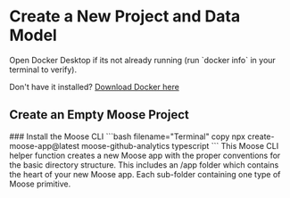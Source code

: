 
# Create a New Project and Data Model

<Callout type="info" title="Make Sure Docker is Running">
Open Docker Desktop if its not already running (run `docker info` in your terminal to verify).

Don't have it installed? [Download Docker here](https://www.docker.com/products/docker-desktop)

</Callout>

## Create an Empty Moose Project

<Steps>
### Install the Moose CLI
```bash filename="Terminal" copy
npx create-moose-app@latest moose-github-analytics typescript
```
This Moose CLI helper function creates a new Moose app with the proper conventions for the basic directory structure. This includes an /app folder which contains the heart of your new Moose app. Each sub-folder containing one type of Moose primitive.

<FileTree>
  <FileTree.Folder open title="moose-github-analytics">
    <FileTree.Folder open title="app">
      <FileTree.Folder title="datamodels" />
      <FileTree.Folder title="functions" />
      <FileTree.Folder title="blocks" />
      <FileTree.Folder title="apis" />
    </FileTree.Folder>
  </FileTree.Folder>
</FileTree>

</Steps>
